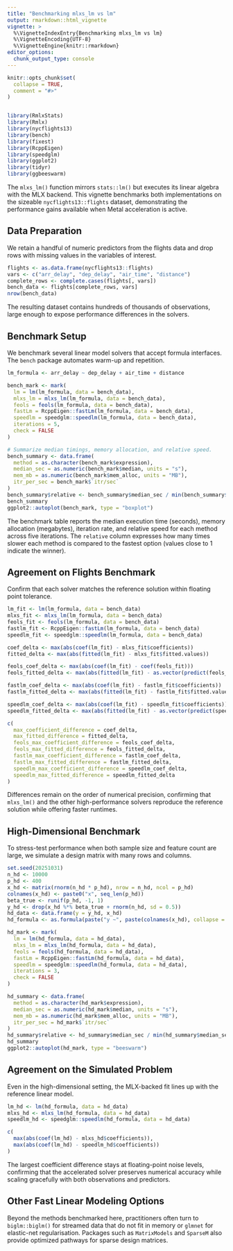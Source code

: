 ```yaml
---
title: "Benchmarking mlxs_lm vs lm"
output: rmarkdown::html_vignette
vignette: >
  %\VignetteIndexEntry{Benchmarking mlxs_lm vs lm}
  %\VignetteEncoding{UTF-8}
  %\VignetteEngine{knitr::rmarkdown}
editor_options: 
  chunk_output_type: console
---
```


```r
knitr::opts_chunk$set(
  collapse = TRUE,
  comment = "#>"
)


library(RmlxStats)
library(Rmlx)
library(nycflights13)
library(bench)
library(fixest)
library(RcppEigen)
library(speedglm)
library(ggplot2)
library(tidyr)
library(ggbeeswarm)
```

The `mlxs_lm()` function mirrors `stats::lm()` but executes its
linear algebra with the MLX backend. This vignette benchmarks both
implementations on the sizeable `nycflights13::flights` dataset,
demonstrating the performance gains available when Metal acceleration
is active.

## Data Preparation

We retain a handful of numeric predictors from the flights data and
drop rows with missing values in the variables of interest.

```r
flights <- as.data.frame(nycflights13::flights)
vars <- c("arr_delay", "dep_delay", "air_time", "distance")
complete_rows <- complete.cases(flights[, vars])
bench_data <- flights[complete_rows, vars]
nrow(bench_data)
```

The resulting dataset contains hundreds of thousands of observations,
large enough to expose performance differences in the solvers.

## Benchmark Setup

We benchmark several linear model solvers that accept formula interfaces.
The `bench` package automates warm-up and repetition.

```r
lm_formula <- arr_delay ~ dep_delay + air_time + distance

bench_mark <- mark(
  lm = lm(lm_formula, data = bench_data),
  mlxs_lm = mlxs_lm(lm_formula, data = bench_data),
  feols = feols(lm_formula, data = bench_data),
  fastLm = RcppEigen::fastLm(lm_formula, data = bench_data),
  speedlm = speedglm::speedlm(lm_formula, data = bench_data),
  iterations = 5,
  check = FALSE
)

# Summarize median timings, memory allocation, and relative speed.
bench_summary <- data.frame(
  method = as.character(bench_mark$expression),
  median_sec = as.numeric(bench_mark$median, units = "s"),
  mem_mb = as.numeric(bench_mark$mem_alloc, units = "MB"),
  itr_per_sec = bench_mark$`itr/sec`
)
bench_summary$relative <- bench_summary$median_sec / min(bench_summary$median_sec)
bench_summary
ggplot2::autoplot(bench_mark, type = "boxplot")
```

The benchmark table reports the median execution time (seconds), memory
allocation (megabytes), iteration rate, and relative speed for each method
across five iterations. The `relative` column expresses how many times slower
each method is compared to the fastest option (values close to 1 indicate the
winner).

## Agreement on Flights Benchmark

Confirm that each solver matches the reference solution within floating
point tolerance.

```r
lm_fit <- lm(lm_formula, data = bench_data)
mlxs_fit <- mlxs_lm(lm_formula, data = bench_data)
feols_fit <- feols(lm_formula, data = bench_data)
fastlm_fit <- RcppEigen::fastLm(lm_formula, data = bench_data)
speedlm_fit <- speedglm::speedlm(lm_formula, data = bench_data)

coef_delta <- max(abs(coef(lm_fit) - mlxs_fit$coefficients))
fitted_delta <- max(abs(fitted(lm_fit) - mlxs_fit$fitted.values))

feols_coef_delta <- max(abs(coef(lm_fit) - coef(feols_fit)))
feols_fitted_delta <- max(abs(fitted(lm_fit) - as.vector(predict(feols_fit))))

fastlm_coef_delta <- max(abs(coef(lm_fit) - fastlm_fit$coefficients))
fastlm_fitted_delta <- max(abs(fitted(lm_fit) - fastlm_fit$fitted.values))

speedlm_coef_delta <- max(abs(coef(lm_fit) - speedlm_fit$coefficients))
speedlm_fitted_delta <- max(abs(fitted(lm_fit) - as.vector(predict(speedlm_fit))))

c(
  max_coefficient_difference = coef_delta,
  max_fitted_difference = fitted_delta,
  feols_max_coefficient_difference = feols_coef_delta,
  feols_max_fitted_difference = feols_fitted_delta,
  fastlm_max_coefficient_difference = fastlm_coef_delta,
  fastlm_max_fitted_difference = fastlm_fitted_delta,
  speedlm_max_coefficient_difference = speedlm_coef_delta,
  speedlm_max_fitted_difference = speedlm_fitted_delta
)
```

Differences remain on the order of numerical precision, confirming
that `mlxs_lm()` and the other high-performance solvers reproduce the
reference solution while offering faster runtimes.

## High-Dimensional Benchmark

To stress-test performance when both sample size and feature count are large,
we simulate a design matrix with many rows and columns.

```r
set.seed(20251031)
n_hd <- 10000
p_hd <- 400
x_hd <- matrix(rnorm(n_hd * p_hd), nrow = n_hd, ncol = p_hd)
colnames(x_hd) <- paste0("x", seq_len(p_hd))
beta_true <- runif(p_hd, -1, 1)
y_hd <- drop(x_hd %*% beta_true + rnorm(n_hd, sd = 0.5))
hd_data <- data.frame(y = y_hd, x_hd)
hd_formula <- as.formula(paste("y ~", paste(colnames(x_hd), collapse = " + ")))
```

```r
hd_mark <- mark(
  lm = lm(hd_formula, data = hd_data),
  mlxs_lm = mlxs_lm(hd_formula, data = hd_data),
  feols = feols(hd_formula, data = hd_data),
  fastLm = RcppEigen::fastLm(hd_formula, data = hd_data),
  speedlm = speedglm::speedlm(hd_formula, data = hd_data),
  iterations = 3,
  check = FALSE
)

hd_summary <- data.frame(
  method = as.character(hd_mark$expression),
  median_sec = as.numeric(hd_mark$median, units = "s"),
  mem_mb = as.numeric(hd_mark$mem_alloc, units = "MB"),
  itr_per_sec = hd_mark$`itr/sec`
)
hd_summary$relative <- hd_summary$median_sec / min(hd_summary$median_sec)
hd_summary
ggplot2::autoplot(hd_mark, type = "beeswarm")
```

## Agreement on the Simulated Problem

Even in the high-dimensional setting, the MLX-backed fit lines up with the
reference linear model.

```r
lm_hd <- lm(hd_formula, data = hd_data)
mlxs_hd <- mlxs_lm(hd_formula, data = hd_data)
speedlm_hd <- speedglm::speedlm(hd_formula, data = hd_data)

c(
  max(abs(coef(lm_hd) - mlxs_hd$coefficients)),
  max(abs(coef(lm_hd) - speedlm_hd$coefficients))
)
```

The largest coefficient difference stays at floating-point noise levels,
confirming that the accelerated solver preserves numerical accuracy while
scaling gracefully with both observations and predictors.

## Other Fast Linear Modeling Options

Beyond the methods benchmarked here, practitioners often turn to
`biglm::biglm()` for streamed data that do not fit in memory or
`glmnet` for elastic-net regularisation. Packages such as `MatrixModels`
and `SparseM` also provide optimized pathways for sparse design matrices.
